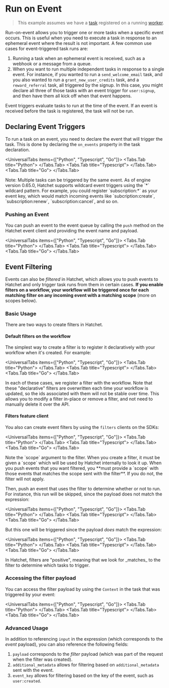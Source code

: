 
# Run on Event

> This example assumes we have a [task](./your-first-task.mdx) registered on a running [worker](./workers.mdx).

Run-on-event allows you to trigger one or more tasks when a specific event occurs. This is useful when you need to execute a task in response to an ephemeral event where the result is not important. A few common use cases for event-triggered task runs are:

1. Running a task when an ephemeral event is received, such as a webhook or a message from a queue.
2. When you want to run multiple independent tasks in response to a single event. For instance, if you wanted to run a `send_welcome_email` task, and you also wanted to run a `grant_new_user_credits` task, and a `reward_referral` task, all triggered by the signup. In this case, you might declare all three of those tasks with an event trigger for `user:signup`, and then have them all kick off when that event happens.

<Callout type="info">
  Event triggers evaluate tasks to run at the time of the event. If an event is
  received before the task is registered, the task will not be run.
</Callout>

## Declaring Event Triggers

To run a task on an event, you need to declare the event that will trigger the task. This is done by declaring the `on_events` property in the task declaration.

<UniversalTabs items={["Python", "Typescript", "Go"]}>
  <Tabs.Tab title="Python">
    <Snippet src={snippets.python.events.worker.event_trigger} />
  </Tabs.Tab>
  <Tabs.Tab title="Typescript">
    <Snippet
      src={snippets.typescript.on_event.workflow.run_workflow_on_event}
    />
  </Tabs.Tab>
  <Tabs.Tab title="Go">
    <Snippet src={snippets.go.on_event.main.run_workflow_on_event} />
  </Tabs.Tab>
</UniversalTabs>

<Callout type="info">
  Note: Multiple tasks can be triggered by the same event.
</Callout>

<Callout type="info">
  As of engine version 0.65.0, Hatchet supports wildcard event triggers using
  the `*` wildcard pattern. For example, you could register `subscription:*` as
  your event key, which would match incoming events like `subcription:create`,
  `subscription:renew`, `subscription:cancel`, and so on.
</Callout>

### Pushing an Event

You can push an event to the event queue by calling the `push` method on the Hatchet event client and providing the event name and payload.

<UniversalTabs items={["Python", "Typescript", "Go"]}>
  <Tabs.Tab title="Python">
    <Snippet src={snippets.python.events.event.event_trigger} />
  </Tabs.Tab>
  <Tabs.Tab title="Typescript">
    <Snippet src={snippets.typescript.on_event.event.pushing_an_event} />
  </Tabs.Tab>
  <Tabs.Tab title="Go">
    <Snippet src={snippets.go.on_event.main.pushing_an_event} />
  </Tabs.Tab>
</UniversalTabs>

## Event Filtering

Events can also be _filtered_ in Hatchet, which allows you to push events to Hatchet and only trigger task runs from them in certain cases. **If you enable filters on a workflow, your workflow will be triggered once for each matching filter on any incoming event with a matching scope** (more on scopes below).

### Basic Usage

There are two ways to create filters in Hatchet.

#### Default filters on the workflow

The simplest way to create a filter is to register it declaratively with your workflow when it's created. For example:

<UniversalTabs items={["Python", "Typescript", "Go"]}>
  <Tabs.Tab title="Python">
    <Snippet src={snippets.python.events.worker.event_trigger_with_filter} />
  </Tabs.Tab>
  <Tabs.Tab title="Typescript">
    <Snippet src={snippets.typescript.on_event.workflow.workflow_with_filter} />
  </Tabs.Tab>
  <Tabs.Tab title="Go">
    <Snippet src={snippets.go.on_event.main.declare_with_filter} />
  </Tabs.Tab>
</UniversalTabs>

In each of these cases, we register a filter with the workflow. Note that these "declarative" filters are overwritten each time your workflow is updated, so the ids associated with them will not be stable over time. This allows you to modify a filter in-place or remove a filter, and not need to manually delete it over the API.

#### Filters feature client

You also can create event filters by using the `filters` clients on the SDKs:

<UniversalTabs items={["Python", "Typescript", "Go"]}>
  <Tabs.Tab title="Python">
    <Snippet src={snippets.python.events.filter.create_a_filter} />
  </Tabs.Tab>
  <Tabs.Tab title="Typescript">
    <Snippet src={snippets.typescript.on_event.filter.create_a_filter} />
  </Tabs.Tab>
  <Tabs.Tab title="Go">
    <Snippet src={snippets.go.on_event.main.create_a_filter} />
  </Tabs.Tab>
</UniversalTabs>

<Callout type="warning">
  Note the `scope` argument to the filter. When you create a filter, it must be
  given a `scope` which will be used by Hatchet internally to look it up. When
  you push events that you want filtered, you **must provide a `scope` with
  those events that matches the scope sent with the filter**. If you do not, the
  filter will not apply.
</Callout>

Then, push an event that uses the filter to determine whether or not to run. For instance, this run will be skipped, since the payload does not match the expression:

<UniversalTabs items={["Python", "Typescript", "Go"]}>
  <Tabs.Tab title="Python">
    <Snippet src={snippets.python.events.filter.skip_a_run} />
  </Tabs.Tab>
  <Tabs.Tab title="Typescript">
    <Snippet src={snippets.typescript.on_event.filter.skip_a_run} />
  </Tabs.Tab>
  <Tabs.Tab title="Go">
    <Snippet src={snippets.go.on_event.main.skip_a_run} />
  </Tabs.Tab>
</UniversalTabs>

But this one will be triggered since the payload _does_ match the expression:

<UniversalTabs items={["Python", "Typescript", "Go"]}>
  <Tabs.Tab title="Python">
    <Snippet src={snippets.python.events.filter.trigger_a_run} />
  </Tabs.Tab>
  <Tabs.Tab title="Typescript">
    <Snippet src={snippets.typescript.on_event.filter.trigger_a_run} />
  </Tabs.Tab>
  <Tabs.Tab title="Go">
    <Snippet src={snippets.go.on_event.main.trigger_a_run} />
  </Tabs.Tab>
</UniversalTabs>

<Callout type="info">
  In Hatchet, filters are "positive", meaning that we look for _matches_ to the
  filter to determine which tasks to trigger.
</Callout>

### Accessing the filter payload

You can access the filter payload by using the `Context` in the task that was triggered by your event:

<UniversalTabs items={["Python", "Typescript", "Go"]}>
  <Tabs.Tab title="Python">
    <Snippet src={snippets.python.events.worker.accessing_the_filter_payload} />
  </Tabs.Tab>
  <Tabs.Tab title="Typescript">
    <Snippet
      src={snippets.typescript.on_event.workflow.accessing_the_filter_payload}
    />
  </Tabs.Tab>
  <Tabs.Tab title="Go">
    <Snippet
      src={snippets.go.on_event.main.accessing_the_filter_payload}
    />
  </Tabs.Tab>
</UniversalTabs>

### Advanced Usage

In addition to referencing `input` in the expression (which corresponds to the _event_ payload), you can also reference the following fields:

1. `payload` corresponds to the _filter_ payload (which was part of the request when the filter was created).
2. `additional_metadata` allows for filtering based on `additional_metadata` sent with the event.
3. `event_key` allows for filtering based on the key of the event, such as `user:created`.
